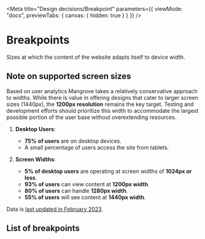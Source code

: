 
<Meta
  title="Design decisions/Breakpoint"
  parameters={{
    viewMode: "docs",
    previewTabs: {
      canvas: { hidden: true }
    }
  }}
/>

# Breakpoints

Sizes at which the content of the website adapts itself to device width.

## Note on supported screen sizes

Based on user analytics Mangrove takes a relatively conservative approach to widths. While there is value in offering designs that cater to larger screen sizes (1440px), the **1200px resolution** remains the key target. Testing and development efforts should prioritize this width to accommodate the largest possible portion of the user base without overextending resources.

1. **Desktop Users**: 
   - **75% of users** are on desktop devices.
   - A small percentage of users access the site from tablets.

2. **Screen Widths**:
   - **5% of desktop users** are operating at screen widths of **1024px or less**.
   - **93% of users** can view content at **1200px width**.
   - **80% of users** can handle **1280px width**.
   - **55% of users** will see content at **1440px width**.

Data is [last updated in February 2023](https://gitlab.com/undrr/web-backlog/-/issues/667). 

## List of breakpoints

<DesignTokenDocBlock categoryName="Breakpoints" maxHeight={600} viewType="table" />
